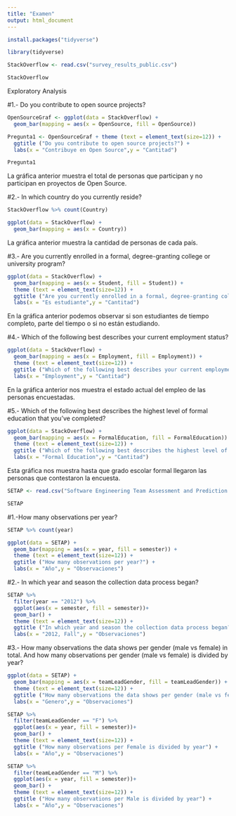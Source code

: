 ```yaml
---
title: "Examen"
output: html_document
---
```


```r
install.packages("tidyverse")
```


```r
library(tidyverse)
```

```r
StackOverflow <- read.csv("survey_results_public.csv")
```


```r
StackOverflow
```





Exploratory Analysis



#1.- Do you contribute to open source projects?

```r
OpenSourceGraf <- ggplot(data = StackOverflow) + 
  geom_bar(mapping = aes(x = OpenSource, fill = OpenSource))

Pregunta1 <- OpenSourceGraf + theme (text = element_text(size=12)) + 
  ggtitle ("Do you contribute to open source projects?") +
  labs(x = "Contribuye en Open Source",y = "Cantitad")

Pregunta1
```

La gráfica anterior muestra el total de personas que participan y no participan en proyectos de Open Source.





#2.- In which country do you currently reside?

```r
StackOverflow %>% count(Country)

ggplot(data = StackOverflow) + 
  geom_bar(mapping = aes(x = Country))
```
La gráfica anterior muestra la cantidad de personas de cada país.





#3.- Are you currently enrolled in a formal, degree-granting college or university program?

```r

ggplot(data = StackOverflow) + 
  geom_bar(mapping = aes(x = Student, fill = Student)) + 
  theme (text = element_text(size=12)) + 
  ggtitle ("Are you currently enrolled in a formal, degree-granting college or university program?") +
  labs(x = "Es estudiante",y = "Cantitad")

```
En la gráfica anterior podemos observar si son estudiantes de tiempo completo, parte del tiempo o si no están estudiando.






#4.- Which of the following best describes your current employment status?

```r
ggplot(data = StackOverflow) + 
  geom_bar(mapping = aes(x = Employment, fill = Employment)) + 
  theme (text = element_text(size=12)) + 
  ggtitle ("Which of the following best describes your current employment status?") +
  labs(x = "Employment",y = "Cantitad")
```
En la gráfica anterior nos muestra el estado actual del empleo de las personas encuestadas.






#5.- Which of the following best describes the highest level of formal education that you’ve completed?

```r
ggplot(data = StackOverflow) + 
  geom_bar(mapping = aes(x = FormalEducation, fill = FormalEducation)) + 
  theme (text = element_text(size=12)) + 
  ggtitle ("Which of the following best describes the highest level of formal education that you’ve completed?") +
  labs(x = "Formal Education",y = "Cantitad")
```
Esta gráfica nos muestra hasta que grado escolar formal llegaron las personas que contestaron la encuesta.





```r
SETAP <- read.csv("Software Engineering Team Assessment and Prediction (SETAP) Project - Sheet1.csv")
```


```r
SETAP
```


#1.-How many observations per year?

```r
SETAP %>% count(year)

ggplot(data = SETAP) + 
  geom_bar(mapping = aes(x = year, fill = semester)) + 
  theme (text = element_text(size=12)) + 
  ggtitle ("How many observations per year?") +
  labs(x = "Año",y = "Observaciones") 
```





#2.- In which year and season the collection data process began?

```r
SETAP %>%
  filter(year == "2012") %>%
  ggplot(aes(x = semester, fill = semester))+ 
  geom_bar() + 
  theme (text = element_text(size=12)) + 
  ggtitle ("In which year and season the collection data process began?") +
  labs(x = "2012, Fall",y = "Observaciones") 
```





#3.- How many observations the data shows per gender (male vs female) in total. And how many observations per gender (male vs female) is divided by year?

```r
ggplot(data = SETAP) + 
  geom_bar(mapping = aes(x = teamLeadGender, fill = teamLeadGender)) + 
  theme (text = element_text(size=12)) + 
  ggtitle ("How many observations the data shows per gender (male vs female) in total") +
  labs(x = "Genero",y = "Observaciones") 
```

```r
SETAP %>%
  filter(teamLeadGender == "F") %>%
  ggplot(aes(x = year, fill = semester))+ 
  geom_bar() + 
  theme (text = element_text(size=12)) + 
  ggtitle ("How many observations per Female is divided by year") +
  labs(x = "Año",y = "Observaciones") 
```

```r
SETAP %>%
  filter(teamLeadGender == "M") %>%
  ggplot(aes(x = year, fill = semester))+ 
  geom_bar() + 
  theme (text = element_text(size=12)) + 
  ggtitle ("How many observations per Male is divided by year") +
  labs(x = "Año",y = "Observaciones")
```

